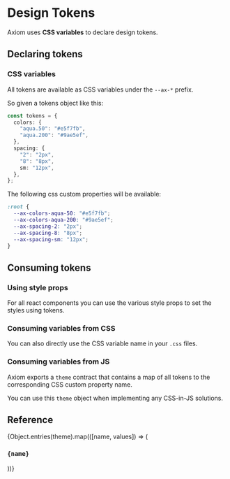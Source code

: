 

# Design Tokens

Axiom uses **CSS variables** to declare design tokens.

## Declaring tokens

### CSS variables

All tokens are available as CSS variables under the `--ax-*` prefix.

So given a tokens object like this:

```ts
const tokens = {
  colors: {
    "aqua.50": "#e5f7fb",
    "aqua.200": "#9ae5ef",
  },
  spacing: {
    "2": "2px",
    "8": "8px",
    sm: "12px",
  },
};
```

The following css custom properties will be available:

```css
:root {
  --ax-colors-aqua-50: "#e5f7fb";
  --ax-colors-aqua-200: "#9ae5ef";
  --ax-spacing-2: "2px";
  --ax-spacing-8: "8px";
  --ax-spacing-sm: "12px";
}
```

## Consuming tokens

### Using style props

For all react components you can use the various style props to set the styles using tokens.

<Demo component={PropUsage} />

### Consuming variables from CSS

You can also directly use the CSS variable name in your `.css` files.

<Demo component={CssUsage} />

### Consuming variables from JS

Axiom exports a `theme` contract that contains a map of all tokens to the corresponding CSS custom property name.

You can use this `theme` object when implementing any CSS-in-JS solutions.

<Demo component={JsUsage} />

## Reference

{Object.entries(theme).map(([name, values]) => (

<Fragment key={name}>
  <h3 id={name}>
    <code>{name}</code>
  </h3>
  <Scale hidePixels hidePreview values={values} />
</Fragment>
))}
